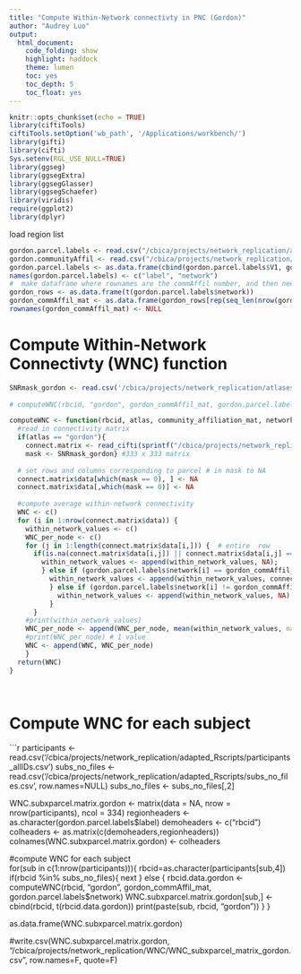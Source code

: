 ```yaml
---
title: "Compute Within-Network connectivty in PNC (Gordon)"
author: "Audrey Luo"
output:
  html_document:
    code_folding: show
    highlight: haddock
    theme: lumen
    toc: yes
    toc_depth: 5
    toc_float: yes
---
```

```r
knitr::opts_chunk$set(echo = TRUE)
library(ciftiTools)
ciftiTools.setOption('wb_path', '/Applications/workbench/')
library(gifti)
library(cifti)
Sys.setenv(RGL_USE_NULL=TRUE)
library(ggseg)
library(ggsegExtra)  
library(ggsegGlasser) 
library(ggsegSchaefer)  
library(viridis)
require(ggplot2)
library(dplyr)
```

 
load region list
```r
gordon.parcel.labels <- read.csv("/cbica/projects/network_replication/atlases/parcellations/gordon_regionlist_xcp.csv", header = F)
gordon.communityAffil <- read.csv("/cbica/projects/network_replication/atlases/parcellations/Gordon333_Network/gordon333CommunityAffiliation.1D.csv", header=F)
gordon.parcel.labels <- as.data.frame(cbind(gordon.parcel.labels$V1, gordon.communityAffil$V1))
names(gordon.parcel.labels) <- c("label", "network")
#  make dataframe where rownames are the commAffil number, and then need to transpose V1 to be rows 
gordon_rows <- as.data.frame(t(gordon.parcel.labels$network))
gordon_commAffil_mat <- as.data.frame(gordon_rows[rep(seq_len(nrow(gordon_rows)), each = 333), ])
rownames(gordon_commAffil_mat) <- NULL
```

# Compute Within-Network Connectivty (WNC) function 

```r
SNRmask_gordon <- read.csv('/cbica/projects/network_replication/atlases/Masks/SNRmask_gordon.csv')
  
# computeWNC(rbcid, "gordon", gordon_commAffil_mat, gordon.parcel.labels$network)

computeWNC <- function(rbcid, atlas, community_affiliation_mat, network_assignment){
  #read in connectivity matrix
  if(atlas == "gordon"){
    connect.matrix <- read_cifti(sprintf("/cbica/projects/network_replication/pconn/%1$s/%1$s_ses-PNC1_task-rest_acq-singleband_space-fsLR_atlas-Gordon_den-91k_den-91k_bold.pconn.nii",rbcid))
    mask <- SNRmask_gordon} #333 x 333 matrix 
 
  # set rows and columns corresponding to parcel # in mask to NA
  connect.matrix$data[which(mask == 0), ] <- NA 
  connect.matrix$data[,which(mask == 0)] <- NA
  
  #compute average within-network connectivity 
  WNC <- c()
  for (i in 1:nrow(connect.matrix$data)) {  
    within_network_values <- c() 
    WNC_per_node <- c()
    for (j in 1:length(connect.matrix$data[i,])) {  # entire  row
      if(is.na(connect.matrix$data[i,j]) || connect.matrix$data[i,j] == 1) { # add NA if excluded by mask or identity
        within_network_values <- append(within_network_values, NA);
        } else if (gordon.parcel.labels$network[i] == gordon_commAffil_mat[i,j]) { 
          within_network_values <- append(within_network_values, connect.matrix$data[i,j])
          } else if (gordon.parcel.labels$network[i] != gordon_commAffil_mat[i,j]) {  
            within_network_values <- append(within_network_values, NA)
          } 
      }
    #print(within_network_values)  
    WNC_per_node <- append(WNC_per_node, mean(within_network_values, na.rm=TRUE))  
    #print(WNC_per_node) # 1 value
    WNC <- append(WNC, WNC_per_node)  
    } 
  return(WNC)
}
  
  
```


# Compute WNC for each subject  
```r

participants <- read.csv('/cbica/projects/network_replication/adapted_Rscripts/participants_allIDs.csv')
subs_no_files <- read.csv('/cbica/projects/network_replication/adapted_Rscripts/subs_no_files.csv', row.names=NULL)
subs_no_files <- subs_no_files[,2]

WNC.subxparcel.matrix.gordon <- matrix(data = NA, nrow = nrow(participants), ncol = 334)
regionheaders <- as.character(gordon.parcel.labels$label)
demoheaders <- c("rbcid")
colheaders <- as.matrix(c(demoheaders,regionheaders))
colnames(WNC.subxparcel.matrix.gordon) <- colheaders
 
#compute WNC for each subject  
for(sub in c(1:nrow(participants))){
  rbcid=as.character(participants[sub,4])
  if(rbcid %in% subs_no_files){
    next
  }
  else {
  rbcid.data.gordon <- computeWNC(rbcid, "gordon", gordon_commAffil_mat, gordon.parcel.labels$network)
  WNC.subxparcel.matrix.gordon[sub,] <- cbind(rbcid, t(rbcid.data.gordon))
  print(paste(sub, rbcid, "gordon"))
  }
}

as.data.frame(WNC.subxparcel.matrix.gordon)
 
 
#write.csv(WNC.subxparcel.matrix.gordon, "/cbica/projects/network_replication/WNC/WNC_subxparcel_matrix_gordon.csv", row.names=F, quote=F)
 
 
 
